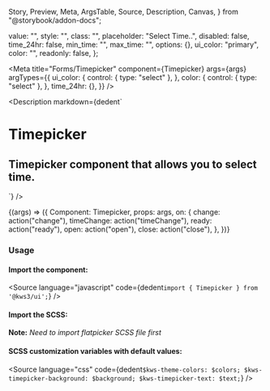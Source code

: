   Story,
  Preview,
  Meta,
  ArgsTable,
  Source,
  Description,
  Canvas,
} from "@storybook/addon-docs";

  value: "",
  style: "",
  class: "",
  placeholder: "Select Time..",
  disabled: false,
  time_24hr: false,
  min_time: "",
  max_time: "",
  options: {},
  ui_color: "primary",
  color: "",
  readonly: false,
};

<Version />

<Meta
  title="Forms/Timepicker"
  component={Timepicker}
  args={args}
  argTypes={{
    ui_color: {
      control: { type: "select" },
    },
    color: {
      control: { type: "select" },
    },
    time_24hr: {},
  }}
/>

<Description
  markdown={dedent`
# Timepicker
## Timepicker component that allows you to select time.
`}
/>

<Canvas>
  <Story name="Timepicker" args={args}>
    {(args) => ({
      Component: Timepicker,
      props: args,
      on: {
        change: action("change"),
        timeChange: action("timeChange"),
        ready: action("ready"),
        open: action("open"),
        close: action("close"),
      },
    })}
  </Story>
</Canvas>

<ArgsTable story="Timepicker" />

### Usage

#### Import the component:

<Source
  language="javascript"
  code={dedent`import { Timepicker } from '@kws3/ui';`}
/>

#### Import the SCSS:

<div class="notification is-warning">
  <strong>Note:</strong> <em>Need to import flatpicker SCSS file first</em>
</div>
<Source
  language="javascript"
  code={dedent`
    @import 'flatpickr/dist/flatpickr';
    @import '@kws3/ui/styles/Timepicker.scss';`}
/>

#### SCSS customization variables with default values:

<Source
  language="css"
  code={dedent`
      $kws-theme-colors: $colors;
      $kws-timepicker-background: $background;
      $kws-timepicker-text: $text;
    `}
/>
